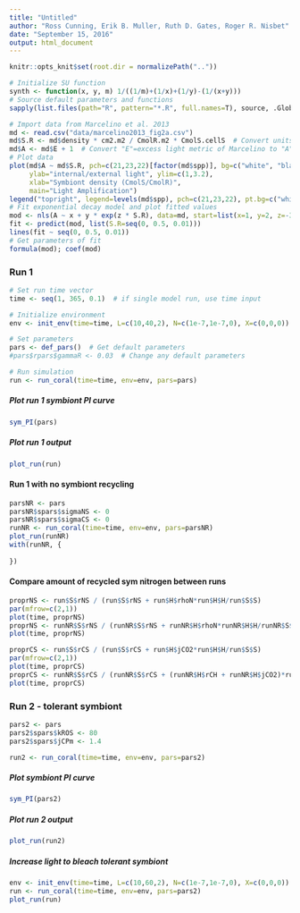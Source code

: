 ```yaml
---
title: "Untitled"
author: "Ross Cunning, Erik B. Muller, Ruth D. Gates, Roger R. Nisbet"
date: "September 15, 2016"
output: html_document
---
```

```r
knitr::opts_knit$set(root.dir = normalizePath(".."))
```

```r
# Initialize SU function
synth <- function(x, y, m) 1/((1/m)+(1/x)+(1/y)-(1/(x+y)))
# Source default parameters and functions
sapply(list.files(path="R", pattern="*.R", full.names=T), source, .GlobalEnv)
```

```r
# Import data from Marcelino et al. 2013
md <- read.csv("data/marcelino2013_fig2a.csv")
md$S.R <- md$density * cm2.m2 / CmolR.m2 * CmolS.cellS  # Convert units of symbiont density to CmolS/CmolR
md$A <- md$E + 1  # Convert "E"=excess light metric of Marcelino to "A"=amplification factor
# Plot data
plot(md$A ~ md$S.R, pch=c(21,23,22)[factor(md$spp)], bg=c("white", "black", "gray")[factor(md$spp)], 
     ylab="internal/external light", ylim=c(1,3.2),
     xlab="Symbiont density (CmolS/CmolR)",
     main="Light Amplification")
legend("topright", legend=levels(md$spp), pch=c(21,23,22), pt.bg=c("white", "black", "gray"), inset=0.02)
# Fit exponential decay model and plot fitted values
mod <- nls(A ~ x + y * exp(z * S.R), data=md, start=list(x=1, y=2, z=-3))
fit <- predict(mod, list(S.R=seq(0, 0.5, 0.01)))
lines(fit ~ seq(0, 0.5, 0.01))
# Get parameters of fit
formula(mod); coef(mod)
```

### Run 1
```r
# Set run time vector
time <- seq(1, 365, 0.1)  # if single model run, use time input

# Initialize environment
env <- init_env(time=time, L=c(10,40,2), N=c(1e-7,1e-7,0), X=c(0,0,0))

# Set parameters
pars <- def_pars()  # Get default parameters
#pars$rpars$gammaR <- 0.03  # Change any default parameters

# Run simulation
run <- run_coral(time=time, env=env, pars=pars)
```

##### Plot run 1 symbiont PI curve
```r
sym_PI(pars)
```

##### Plot run 1 output
```r
plot_run(run)

```

#### Run 1 with no symbiont recycling
```r
parsNR <- pars
parsNR$spars$sigmaNS <- 0
parsNR$spars$sigmaCS <- 0
runNR <- run_coral(time=time, env=env, pars=parsNR)
plot_run(runNR)
with(runNR, {
  
})
```

#### Compare amount of recycled sym nitrogen between runs
```r
proprNS <- run$S$rNS / (run$S$rNS + run$H$rhoN*run$H$H/run$S$S)
par(mfrow=c(2,1))
plot(time, proprNS)
proprNS <- runNR$S$rNS / (runNR$S$rNS + runNR$H$rhoN*runNR$H$H/runNR$S$S)
plot(time, proprNS)

proprCS <- run$S$rCS / (run$S$rCS + run$H$jCO2*run$H$H/run$S$S)
par(mfrow=c(2,1))
plot(time, proprCS)
proprCS <- runNR$S$rCS / (runNR$S$rCS + (runNR$H$rCH + runNR$H$jCO2)*runNR$H$H/runNR$S$S)
plot(time, proprCS)
```


### Run 2 - tolerant symbiont
```r
pars2 <- pars
pars2$spars$kROS <- 80
pars2$spars$jCPm <- 1.4

run2 <- run_coral(time=time, env=env, pars=pars2)
```

##### Plot symbiont PI curve
```r
sym_PI(pars2)
```

##### Plot run 2 output
```r
plot_run(run2)
```

##### Increase light to bleach tolerant symbiont
```r
env <- init_env(time=time, L=c(10,60,2), N=c(1e-7,1e-7,0), X=c(0,0,0))
run <- run_coral(time=time, env=env, pars=pars2)
plot_run(run)
```


